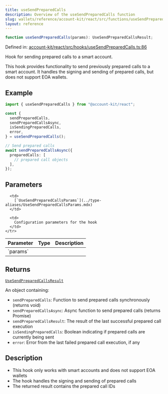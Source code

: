 ```yaml
---
title: useSendPreparedCalls
description: Overview of the useSendPreparedCalls function
slug: wallets/reference/account-kit/react/src/functions/useSendPreparedCalls
layout: reference
---
```


```ts
function useSendPreparedCalls(params): UseSendPreparedCallsResult;
```

Defined in: [account-kit/react/src/hooks/useSendPreparedCalls.ts:86](https://github.com/alchemyplatform/aa-sdk/blob/5b9429f0f16dcd4ff822527b8de589e19e88faa7/account-kit/react/src/hooks/useSendPreparedCalls.ts#L86)

Hook for sending prepared calls to a smart account.

This hook provides functionality to send previously prepared calls to a smart account.
It handles the signing and sending of prepared calls, but does not support EOA wallets.

## Example

```ts twoslash
import { useSendPreparedCalls } from "@account-kit/react";

const {
  sendPreparedCalls,
  sendPreparedCallsAsync,
  isSendingPreparedCalls,
  error,
} = useSendPreparedCalls();

// Send prepared calls
await sendPreparedCallsAsync({
  preparedCalls: [
    // prepared call objects
  ],
});
```

## Parameters

<table>
  <thead>
    <tr>
      <th align="left">Parameter</th>
      <th align="left">Type</th>
      <th align="left">Description</th>
    </tr>
  </thead>

  <tbody>
    <tr>
      <td>
        `params`
      </td>

      <td>
        [`UseSendPreparedCallsParams`](../type-aliases/UseSendPreparedCallsParams.mdx)
      </td>

      <td>
        Configuration parameters for the hook
      </td>
    </tr>

  </tbody>
</table>

## Returns

[`UseSendPreparedCallsResult`](../type-aliases/UseSendPreparedCallsResult.mdx)

An object containing:

- `sendPreparedCalls`: Function to send prepared calls synchronously (returns void)
- `sendPreparedCallsAsync`: Async function to send prepared calls (returns Promise)
- `sendPreparedCallsResult`: The result of the last successful prepared call execution
- `isSendingPreparedCalls`: Boolean indicating if prepared calls are currently being sent
- `error`: Error from the last failed prepared call execution, if any

## Description

- This hook only works with smart accounts and does not support EOA wallets
- The hook handles the signing and sending of prepared calls
- The returned result contains the prepared call IDs
